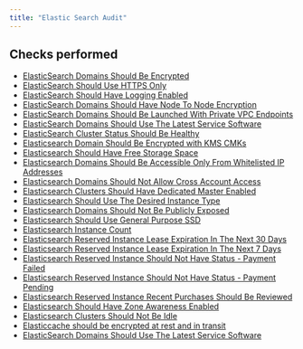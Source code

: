 ```yaml
---
title: "Elastic Search Audit"
---
```


## Checks performed

- [ElasticSearch Domains Should Be Encrypted](esmonitoring/rules/es_encrypted_domain)
- [ElasticSearch Should Use HTTPS Only](esmonitoring/rules/es_https_only)
- [ElasticSearch Should Have Logging Enabled](esmonitoring/rules/es_logging_enabled)
- [ElasticSearch Domains Should Have Node To Node Encryption](esmonitoring/rules/es_node_to_node_encryption)
- [ElasticSearch Domains Should Be Launched With Private VPC Endpoints](esmonitoring/rules/es_public_service_domain)
- [ElasticSearch Domains Should Use The Latest Service Software](esmonitoring/rules/es_upgrade_available)
- [ElasticSearch Cluster Status Should Be Healthy](esmonitoring/rules/es_cluster_status)
- [Elasticsearch Domain Should Be Encrypted with KMS CMKs](esmonitoring/rules/es_encrypted_with_cmks)
- [Elasticsearch Should Have Free Storage Space](esmonitoring/rules/es_free_storage)
- [Elasticsearch Domains Should Be Accessible Only From Whitelisted IP Addresses](esmonitoring/rules/es_whitelisted_ips_only)
- [Elasticsearch Domains Should Not Allow Cross Account Access](esmonitoring/rules/es_cross_account_access)
- [Elasticsearch Clusters Should Have Dedicated Master Enabled](esmonitoring/rules/es_dedicated_master_enabled)
- [Elasticsearch Should Use The Desired Instance Type](esmonitoring/rules/es_desired_instance_type)
- [Elasticsearch Domains Should Not Be Publicly Exposed](esmonitoring/rules/es_domain_exposed)
- [Elasticsearch Should Use General Purpose SSD](esmonitoring/rules/es_general_purpose_ssd)
- [Elasticsearch Instance Count](esmonitoring/rules/es_instance_counts)
- [Elasticsearch Reserved Instance Lease Expiration In The Next 30 Days](esmonitoring/rules/es_ri_lease_expiration_30_days)
- [Elasticsearch Reserved Instance Lease Expiration In The Next 7 Days](esmonitoring/rules/es_ri_lease_expiration_7_days)
- [Elasticsearch Reserved Instance Should Not Have Status - Payment Failed](esmonitoring/rules/es_ri_payment_failed)
- [Elasticsearch Reserved Instance Should Not Have Status - Payment Pending](esmonitoring/rules/es_ri_payment_pending)
- [Elasticsearch Reserved Instance Recent Purchases Should Be Reviewed](esmonitoring/rules/es_ri_recent_purchases)
- [Elasticsearch Should Have Zone Awareness Enabled](esmonitoring/rules/es_zone_awareness_enabled)
- [Elasticsearch Clusters Should Not Be Idle](esmonitoring/rules/es_idle_clusters)
- [Elasticcache should be encrypted at rest and in transit](esmonitoring/rules/elastic_cache_encrypted_at_rest_and_transit)
- [ElasticSearch Domains Should Use The Latest Service Software](esmonitoring/rules/es_latest_service_software)